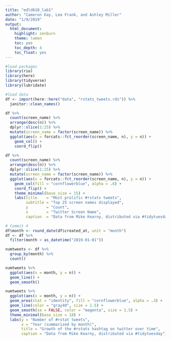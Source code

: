 ```yaml
---
title: "edld610_lab1"
author: "Cameron Kay, Lea Frank, and Ashley Miller"
date: "1/9/2019"
output:
  html_document:
    highlight: zenburn
    theme: lumen
    toc: yes
    toc_depth: 4
    toc_float: yes
---
```


```r
#load packages
library(rio)
library(here)
library(tidyverse)
library(lubridate)

#load data
df <- import(here::here("data", "rstats_tweets.rds")) %>%
  janitor::clean_names()
```

```r
df %>%
  count(screen_name) %>%
  arrange(desc(n)) %>%
  dplyr::slice(1:25) %>%
  mutate(screen_name = factor(screen_name)) %>%
  ggplot(aes(x = forcats::fct_reorder(screen_name, n), y = n)) +
    geom_col() +
    coord_flip()
```

```r
df %>%
  count(screen_name) %>%
  arrange(desc(n)) %>%
  dplyr::slice(1:25) %>%
  mutate(screen_name = factor(screen_name)) %>%
  ggplot(aes(x = forcats::fct_reorder(screen_name, n), y = n)) +
    geom_col(fill = "cornflowerblue", alpha = .8) +
    coord_flip() +
    theme_minimal(base_size = 15) +
    labs(title    = "Most prolific #rstats tweets",
         subtitle = "Top 25 screen names displayed",
         y        = "Count",
         x        = "Twitter Screen Name",
         caption  = "Data from Mike Kearny, distributed via #tidytuesday")
```

```r
# Commit 4
df$month <- round_date(df$created_at, unit = "month")
df <- df %>% 
  filter(month < as_datetime("2019-01-01"))

numtweets <- df %>% 
  group_by(month) %>% 
  count()

numtweets %>% 
  ggplot(aes(x = month, y = n)) +
  geom_line() +
  geom_smooth()
```

```r
numtweets %>% 
  ggplot(aes(x = month, y = n)) +
  geom_area(stat = "identity", fill = "cornflowerblue", alpha = .3) +
  geom_line(color = "gray40", size = 1.5) +
  geom_smooth(se = FALSE, color = "magenta", size = 1.5) +
  theme_minimal(base_size = 18) +
  labs(y = "Number of #rstat tweets", 
       x = "Year (summarized by month)",
       title = "Growth of the #rstats hashtag on twitter over time",
       caption = "Data from Mike Kearny, distributed via #tidytuesday")
```





